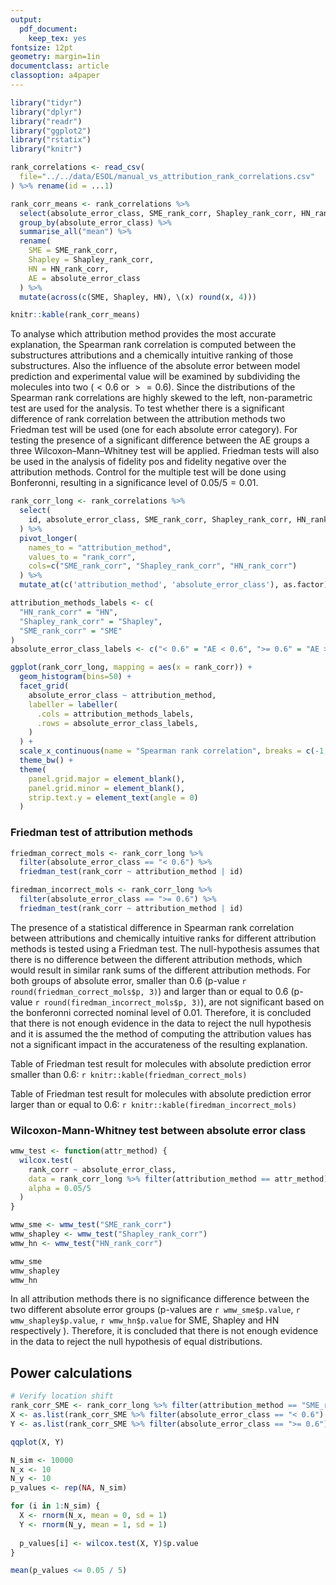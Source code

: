```yaml
---
output: 
  pdf_document:
    keep_tex: yes
fontsize: 12pt
geometry: margin=1in
documentclass: article
classoption: a4paper
---
```


```r
library("tidyr")
library("dplyr")
library("readr")
library("ggplot2")
library("rstatix")
library("knitr")
```


```r
rank_correlations <- read_csv(
  file="../../data/ESOL/manual_vs_attribution_rank_correlations.csv"
) %>% rename(id = ...1)
```

```r
rank_corr_means <- rank_correlations %>%
  select(absolute_error_class, SME_rank_corr, Shapley_rank_corr, HN_rank_corr) %>%
  group_by(absolute_error_class) %>%
  summarise_all("mean") %>%
  rename(
    SME = SME_rank_corr, 
    Shapley = Shapley_rank_corr, 
    HN = HN_rank_corr, 
    AE = absolute_error_class
  ) %>%
  mutate(across(c(SME, Shapley, HN), \(x) round(x, 4)))

knitr::kable(rank_corr_means)
```

To analyse which attribution method provides the most accurate explanation, the 
Spearman rank correlation is computed between the substructures attributions and 
a chemically intuitive ranking of those substructures. Also the influence of the 
absolute error between model prediction and experimental value will be examined 
by subdividing the molecules into two $(<0.6$ or $>=0.6)$. Since the distributions
of the Spearman rank correlations are highly skewed to the left, non-parametric 
test are used for the analysis. To test whether there is a significant difference 
of rank correlation between the attribution methods two Friedman test will be used
(one for each absolute error category). For testing the presence of a significant
difference between the AE groups a three Wilcoxon–Mann–Whitney test will be applied.
Friedman tests will also be used in the analysis of fidelity pos and fidelity 
negative over the attribution methods. Control for the multiple test will be done 
using Bonferonni, resulting in a significance level of $0.05/5 = 0.01$.

```r
rank_corr_long <- rank_correlations %>% 
  select(
    id, absolute_error_class, SME_rank_corr, Shapley_rank_corr, HN_rank_corr
  ) %>%
  pivot_longer(
    names_to = "attribution_method", 
    values_to = "rank_corr", 
    cols=c("SME_rank_corr", "Shapley_rank_corr", "HN_rank_corr")
  ) %>% 
  mutate_at(c('attribution_method', 'absolute_error_class'), as.factor)

attribution_methods_labels <- c(
  "HN_rank_corr" = "HN", 
  "Shapley_rank_corr" = "Shapley", 
  "SME_rank_corr" = "SME"
)
absolute_error_class_labels <- c("< 0.6" = "AE < 0.6", ">= 0.6" = "AE >= 0.6")

ggplot(rank_corr_long, mapping = aes(x = rank_corr)) +
  geom_histogram(bins=50) +
  facet_grid(
    absolute_error_class ~ attribution_method,
    labeller = labeller(
      .cols = attribution_methods_labels,
      .rows = absolute_error_class_labels,
    )
  ) +
  scale_x_continuous(name = "Spearman rank correlation", breaks = c(-1, 0, 1)) + 
  theme_bw() + 
  theme(
    panel.grid.major = element_blank(),
    panel.grid.minor = element_blank(),
    strip.text.y = element_text(angle = 0)
  )

```

\newpage

### Friedman test of attribution methods


```r
friedman_correct_mols <- rank_corr_long %>% 
  filter(absolute_error_class == "< 0.6") %>% 
  friedman_test(rank_corr ~ attribution_method | id)
```


```r
firedman_incorrect_mols <- rank_corr_long %>% 
  filter(absolute_error_class == ">= 0.6") %>% 
  friedman_test(rank_corr ~ attribution_method | id)
```

The presence of a statistical difference in Spearman rank correlation 
between attributions and chemically intuitive ranks for different attribution
methods is tested using a Friedman test. The null-hypothesis assumes that there 
is no difference between the different attribution methods, which would result 
in similar rank sums of the different attribution methods. For both groups of 
absolute error, smaller than $0.6$ (p-value `r round(friedman_correct_mols$p, 3)`) and 
larger than or equal to $0.6$ (p-value `r round(firedman_incorrect_mols$p, 3)`), are not 
significant based on the bonferonni corrected nominal level of $0.01$. Therefore, 
it is concluded that there is not enough evidence in the data to reject the null 
hypothesis and it is assumed the the method of computing the attribution values 
has not a significant impact in the accurateness of the resulting explanation.

Table of Friedman test result for molecules with absolute prediction error smaller 
than $0.6$: `r knitr::kable(friedman_correct_mols)`

Table of Friedman test result for molecules with absolute prediction error larger 
than or equal to $0.6$: `r knitr::kable(firedman_incorrect_mols)`


### Wilcoxon-Mann-Whitney test between absolute error class

```r
wmw_test <- function(attr_method) {
  wilcox.test(
    rank_corr ~ absolute_error_class, 
    data = rank_corr_long %>% filter(attribution_method == attr_method),
    alpha = 0.05/5
  )
}

wmw_sme <- wmw_test("SME_rank_corr")
wmw_shapley <- wmw_test("Shapley_rank_corr")
wmw_hn <- wmw_test("HN_rank_corr")

wmw_sme
wmw_shapley
wmw_hn
```

In all attribution methods there is no significance difference between the two 
different absolute error groups (p-values are `r wmw_sme$p.value`, 
`r wmw_shapley$p.value`, `r wmw_hn$p.value` for SME, Shapley and HN respectively
). Therefore, it is concluded that there is not enough evidence in the data to 
reject the null hypothesis of equal distributions. 

## Power calculations

```r
# Verify location shift
rank_corr_SME <- rank_corr_long %>% filter(attribution_method == "SME_rank_corr")
X <- as.list(rank_corr_SME %>% filter(absolute_error_class == "< 0.6") %>% select(rank_corr))$rank_corr
Y <- as.list(rank_corr_SME %>% filter(absolute_error_class == ">= 0.6") %>% select(rank_corr))$rank_corr

qqplot(X, Y)
```

```r
N_sim <- 10000
N_x <- 10
N_y <- 10
p_values <- rep(NA, N_sim)

for (i in 1:N_sim) {
  X <- rnorm(N_x, mean = 0, sd = 1)
  Y <- rnorm(N_y, mean = 1, sd = 1)
  
  p_values[i] <- wilcox.test(X, Y)$p.value
}

mean(p_values <= 0.05 / 5)

```




























































